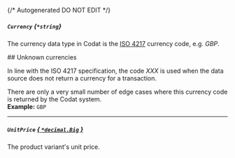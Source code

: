 {/* Autogenerated DO NOT EDIT  */}
##### `Currency` *{`*string`}*
The currency data type in Codat is the [ISO 4217](https://en.wikipedia.org/wiki/ISO_4217) currency code, e.g. _GBP_.

\#\# Unknown currencies

In line with the ISO 4217 specification, the code _XXX_ is used when the data source does not return a currency for a transaction. 

There are only a very small number of edge cases where this currency code is returned by the Codat system.
<br/>
**Example:** `GBP`

---
##### `UnitPrice` [*{ `*decimal.Big` }*](https://pkg.go.dev/github.com/ericlagergren/decimal#Big)
The product variant's unit price.

